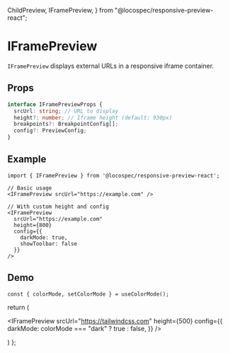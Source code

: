   ChildPreview,
  IFramePreview,
} from "@locospec/responsive-preview-react";

# IFramePreview

`IFramePreview` displays external URLs in a responsive iframe container.

## Props

```ts
interface IFramePreviewProps {
  srcUrl: string; // URL to display
  height?: number; // Iframe height (default: 930px)
  breakpoints?: BreakpointConfig[];
  config?: PreviewConfig;
}
```

## Example

```tsx
import { IFramePreview } from '@locospec/responsive-preview-react';

// Basic usage
<IFramePreview srcUrl="https://example.com" />

// With custom height and config
<IFramePreview
  srcUrl="https://example.com"
  height={800}
  config={{
    darkMode: true,
    showToolbar: false
  }}
/>
```

## Demo

    const { colorMode, setColorMode } = useColorMode();

return (

<IFramePreview
  srcUrl="https://tailwindcss.com"
  height={500}
  config={{
    darkMode: colorMode === "dark" ? true : false,
  }}
/>

)
};

<PreviewWithColorMode />
